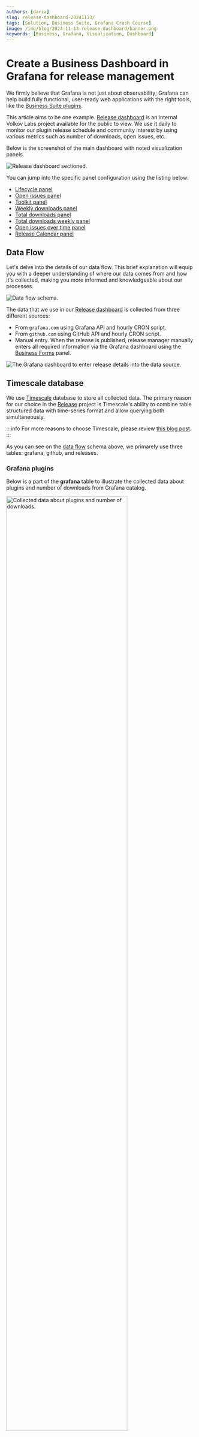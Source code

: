 ```yaml
---
authors: [daria]
slug: release-dashboard-20241113/
tags: [Solution, Business Suite, Grafana Crash Course]
image: /img/blog/2024-11-13-release-dashboard/banner.png
keywords: [Business, Grafana, Visualization, Dashboard]
---
```



# Create a Business Dashboard in Grafana for release management

We firmly believe that Grafana is not just about observability; Grafana can help build fully functional, user-ready web applications with the right tools, like the [Business Suite plugins](/plugins/).

This article aims to be one example. [Release dashboard](https://release.volkovlabs.io) is an internal Volkov Labs project available for the public to view. We use it daily to monitor our plugin release schedule and community interest by using various metrics such as number of downloads, open issues, etc.

Below is the screenshot of the main dashboard with noted visualization panels.

<Image
  title="Release dashboard sectioned."
  src="/img/blog/2024-11-13-release-dashboard/release-dashboard.png"
/>

You can jump into the specific panel configuration using the listing below:

- [Lifecycle panel](#lifecycle-panel)
- [Open issues panel](#open-issues-panel)
- [Toolkit panel](#toolkit-panel)
- [Weekly downloads panel](#weekly-downloads-panel)
- [Total downloads panel](#total-downloads-panel)
- [Total downloads weekly panel](#total-downloads-weekly-panel)
- [Open issues over time panel](#open-issues-over-time-panel)
- [Release Calendar panel](#release-calendar-panel)

## Data Flow

Let's delve into the details of our data flow. This brief explanation will equip you with a deeper understanding of where our data comes from and how it's collected, making you more informed and knowledgeable about our processes.

<Image
  title="Data flow schema."
  src="/img/blog/2024-11-13-release-dashboard/data-flow.png"
/>

The data that we use in our [Release dashboard](https://release.volkovlabs.io) is collected from three different sources:

- From `grafana.com` using Grafana API and hourly CRON script.
- From `github.com` using GitHub API and hourly CRON script.
- Manual entry. When the release is published, release manager manually enters all required information via the Grafana dashboard using the [Business Forms](/plugins/business-forms/) panel.

<Image
  title="The Grafana dashboard to enter release details into the data source."
  src="/img/blog/2024-11-13-release-dashboard/release-details.png"
/>

## Timescale database

We use [Timescale](https://timescale.com) database to store all collected data. The primary reason for our choice in the [Release](https://release.volkovlabs.io) project is Timescale's ability to combine table structured data with time-series format and allow querying both simultaneously.

:::info
For more reasons to choose Timescale, please review [this blog post](/blog/grafana-postgresql-20230123/).
:::

As you can see on the [data flow](#data-flow) schema above, we primarely use three tables: grafana, github, and releases.

### Grafana plugins

Below is a part of the **grafana** table to illustrate the collected data about plugins and number of downloads from Grafana catalog.

<Image
  title="Collected data about plugins and number of downloads."
  src="/img/blog/2024-11-13-release-dashboard/grafana.png"
  width="80%"
/>

- **id**. A unique Grafana plugin identifier in the integer format.
- **slug**. A unique Grafana plugin identifier in the text format.
- **time**. The time when a data is collected.
- **downloads**. Number of downloads.
- **diff**. The number of downloads increase since the last time the data was collected.

### GitHub issues

Below is a part of the **github** table to illustrate the collected data about issue, stars, and forks from our GitHub organization.

<Image
  title="Collected data about issue, stars, and forks from our GitHub organization."
  src="/img/blog/2024-11-13-release-dashboard/github.png"
  width="80%"
/>

- **time**. The time when a GitHub project data is collected.
- **id**. A unique GitHub project identifier in the integer format.
- **name**. A unique GitHub project identifier in the text format.
- **forks**. A number of project's forks.
- **stars**. A number of project's stars.
- **issues**. A number of project's open issues.

### Business Suite releases

Below is a part of the **releases** table to illustrate the collected data about Business Suite releases.

<Image
  title="Collected data about Business Suite releases."
  src="/img/blog/2024-11-13-release-dashboard/releases.png"
  width="80%"
/>

- **id**. A unique row identifier.
- **start_date**. The data when a release is first available.
- **end_date**. The **start_date** + 100 days.
- **title**. The plugin name + version.
- **labels**. The Grafana version compatible with the release.
- **color**. A unique plugin identifier.
- **description**. The most significant release features are in HTML format.

## Any panel configuration

Any Grafana dashboard consists of various visualization panels. Though the variety of panel types is staggering, the configuration of any kind can be summarized in the following steps.

| Step                                                  | Notes                                                                                                                                                                                                                                                           |
| ----------------------------------------------------- | --------------------------------------------------------------------------------------------------------------------------------------------------------------------------------------------------------------------------------------------------------------- |
| 1. Data source selection                              | One or multiple data sources per one panel. You can reference the other panel on the same dashboard as a data source to avoid unnecessary duplicative query runs and, therefore, improve performance                                                            |
| 2. Specify query                                      | One or multiple queries per one panel. You can use the query **Builder** or **Code** mode to specify a query                                                                                                                                                    |
| 3. Apply [transformations](/grafana/transformations/) | One or multiple transformations per panel                                                                                                                                                                                                                       |
| 4. Data review                                        | Use the **Table View** control at the top to switch between the data view and the panel view. You can enable a transformation using an eye icon to change from the original data frame to transformed and back. It is an optional step used for troubleshooting |
| 5. Select a visualization panel from a list           | Choose from the core visualization panels or pre-installed community panels                                                                                                                                                                                     |
| 6. Configure panel properties                         | Every panel has common and specific properties                                                                                                                                                                                                                  |

<Image
  title="Any visualization panel configuration steps."
  src="/img/blog/2024-11-13-release-dashboard/panel-edit.png"
  width="80%"
/>

## Grafana dashboard

### Lifecycle panel

The panel shows our products: [Business Alerting](/big/alerting/), open-source [Business Suite](/plugins/), and the [Environment data source](/grafana/environment/).

For each, you can see the number of days since the last release and how long is until the next planned release. We aim to have a new release every 100 days for each plugin and so far have been successful with that goal.

<Image
  title="Lifecycle panel using the Business Charts panel (Bar visualization)."
  src="/img/blog/2024-11-13-release-dashboard/lifecycle.png"
/>

Below is the Lifecycle panel configuration.

| Step                                                  | Lifecycle panel configuration                                                                                                                                                                                                            |
| ----------------------------------------------------- | ---------------------------------------------------------------------------------------------------------------------------------------------------------------------------------------------------------------------------------------- |
| 1. Data source selection                              | Timescale                                                                                                                                                                                                                                |
| 2. Specify query                                      | The panel runs two SQL queries: Query A returns the product name(title) and the number of days since the last release has been published. Query B returns the product name(title) and the number of days until the next planned release. |
| 3. Apply [transformations](/grafana/transformations/) | We use the **Join by field** transformation to merge two data frames (results of the Query A and Query B) into one data frame                                                                                                            |
| 4. Extracted data review                              |                                                                                                                                                                                                                                          |
| 5. Select a visualization panel from a list           | [Business Charts panel](/plugins/business-charts/)                                                                                                                                                                                       |
| 6. Configure panel properties                         | We use the **Code** Editor mode. See the code below                                                                                                                                                                                      |

<Image
  title="Lifecycle panel configuration."
  src="/img/blog/2024-11-13-release-dashboard/lifecycle-conf.png"
  width="80%"
/>

- Query A:

```sql
WITH my_time as (SELECT color, max(start_date) as max_time FROM releases GROUP BY color)
SELECT a.title, now()::date-a.start_date::date as release
FROM releases a, my_time mt
WHERE a.color = mt.color and a.start_date = mt.max_time
order by title desc;
```

- Query B:

```sql
WITH my_time as (SELECT color, max(end_date) as max_time FROM releases GROUP BY color)
SELECT a.title, a.end_date::date-now()::date as milestone
FROM releases a, my_time mt
WHERE a.color = mt.color and a.end_date = mt.max_time
order by title asc
```

:::info
There are plently of ways to learn how to configure the Business Charts panel:

- Sandbox [echarts.volkovlabs.io](https://echarts.volkovlabs.io/).
- Instruction on [how to](https://volkovlabs.io/plugins/business-charts/examples/) use the Sandbox.
- [Visual Editor mode](https://volkovlabs.io/plugins/business-charts/visualeditor/)
- [Blog posts](https://volkovlabs.io/blog/tags/business-charts/)
- [Our video tutorials](https://volkovlabs.io/plugins/business-charts/tutorials/)
  :::

- The **Function** parameter JavaScript code:

```javascript
let titles = [];
let releases = [];
let milestones = [];

context.panel.data.series.map((s) => {
  titles = s.fields.find((f) => f.name === "title").values;
  releases = s.fields.find((f) => f.name === "release").values;
  milestones = s.fields.find((f) => f.name === "milestone").values;
});

return {
  tooltip: {
    trigger: "axis",
    axisPointer: {
      type: "shadow",
    },
  },
  legend: {},
  grid: {
    left: "3%",
    right: "4%",
    bottom: "3%",
    containLabel: true,
  },
  xAxis: {
    type: "value",
  },
  yAxis: {
    type: "category",
    data: titles,
  },
  series: [
    {
      name: "Since Release",
      type: "bar",
      stack: "total",
      label: {
        show: true,
      },
      emphasis: {
        focus: "series",
      },
      data: releases,
    },
    {
      name: "Until Milestone",
      type: "bar",
      stack: "total",
      label: {
        show: true,
      },
      emphasis: {
        focus: "series",
      },
      data: milestones,
    },
  ],
};
```

### Open Issues panel

This visualization shows the number of currently open issues per each plugin. This metric highlights the plugins with the most interest from the Grafana community. At this moment, our [Business Table panel](/plugins/business-table/) is a star with 34 open issues, while the second place takes the [Business Forms panel](/plugins/business-forms/) with only 8.

<Image
  title="Open issues panel using the Business Charts panel (Pie visualization)."
  src="/img/blog/2024-11-13-release-dashboard/open.png"
  width="80%"
/>

Below is the Open Issues panel configuration.

| Step                                                  | Open Issues panel configuration                                                                                                                           |
| ----------------------------------------------------- | --------------------------------------------------------------------------------------------------------------------------------------------------------- |
| 1. Data source selection                              | Timescale                                                                                                                                                 |
| 2. Specify query                                      | The panel runs one SQL query which returns the number of open issues per plugin                                                                           |
| 3. Apply [transformations](/grafana/transformations/) | We use the **Filter data by values** transformation to keep plugins only open issues greater than 0. And then **Sort by** to order plugins by that number |
| 4. Extracted data review                              |                                                                                                                                                           |
| 5. Select a visualization panel from a list           | [Business Charts panel](/plugins/business-charts/)                                                                                                        |
| 6. Configure panel properties                         | We use the **Code** Editor mode. See the code below                                                                                                       |

<Image
  title="Open issues panel configuration."
  src="/img/blog/2024-11-13-release-dashboard/open-conf.png"
  width="80%"
/>

- Query A:

```sql
SELECT name, title, last(issues, time)
FROM github join products on name=slug
GROUP BY name, title;
```

- The **Function** parameter JavaScript code:

```javascript
const pieData = context.panel.data.series.map((s) => {
  const models = s.fields.find((f) => f.name === "title").values;
  const values = s.fields.find((f) => f.name === "last").values;

  return values.map((d, i) => {
    return { name: models[i], value: d };
  });
})[0];

const sum = pieData.reduce((prev, current) => prev + current.value, 0);

return {
  tooltip: {
    trigger: "item",
  },
  title: {
    text: `${sum}`,
    left: "center",
    top: "center",
    textStyle: {
      fontSize: context.panel.chart.getHeight() / 10,
    },
  },
  series: [
    {
      type: "pie",
      radius: ["30%", "70%"],
      roseType: "radius",
      avoidLabelOverlap: false,
      itemStyle: {
        borderRadius: 10,
        borderColor: "#fff",
        borderWidth: 2,
      },
      label: {
        show: true,
      },
      emphasis: {
        label: {
          show: true,
          fontSize: "16",
          fontWeight: "bold",
        },
      },
      labelLine: {
        show: true,
      },
      data: pieData,
    },
  ],
};
```

### Toolkit panel

This panel shows the number of our plugins that have migrated to the latest Grafana versions. All our products migrate promptly. At this moment, all of them are at least on Grafana 11.1

<Image
  title="Grafana Toolkit panel using the Business Charts panel (Pie visualization)."
  src="/img/blog/2024-11-13-release-dashboard/toolkit.png"
  width="80%"
/>

Below is the Grafana Toolkit panel configuration.

| Step                                                  | Grafana Toolkit panel configuration                                                                         |
| ----------------------------------------------------- | ----------------------------------------------------------------------------------------------------------- |
| 1. Data source selection                              | Timescale                                                                                                   |
| 2. Specify query                                      | The panel runs one SQL query which returns Grafana version for each plugin                                  |
| 3. Apply [transformations](/grafana/transformations/) | We use the **Group by** transformation to calculate the number of supported plugins by each Grafana version |
| 4. Extracted data review                              |                                                                                                             |
| 5. Select a visualization panel from a list           | [Business Charts panel](/plugins/business-charts/)                                                          |
| 6. Configure panel properties                         | We use the **Code** Editor mode. See the code below                                                         |

<Image
  title="Grafana Toolkit panel configuration."
  src="/img/blog/2024-11-13-release-dashboard/toolkit-conf.png"
  width="80%"
/>

- Query A:

```sql
WITH my_time as (SELECT color, max(start_date) as max_time FROM releases GROUP BY color)
SELECT a.labels, 1 as count FROM releases a, my_time mt
WHERE a.color = mt.color and a.start_date = mt.max_time
order by 1 desc
```

- The **Function** parameter JavaScript code:

```javascript
const pieData = context.panel.data.series.map((s) => {
  const models = s.fields.find((f) => f.name === "labels").values;
  const values = s.fields.find((f) => f.name === "count (sum)").values;

  return values.map((d, i) => {
    return { name: models[i], value: d };
  });
})[0];

const sum = pieData.reduce((prev, current) => prev + current.value, 0);

return {
  tooltip: {
    trigger: "item",
  },
  title: {
    text: `${sum}`,
    left: "center",
    top: "center",
    textStyle: {
      fontSize: context.panel.chart.getHeight() / 10,
    },
  },
  series: [
    {
      type: "pie",
      radius: ["30%", "70%"],
      roseType: "radius",
      avoidLabelOverlap: false,
      itemStyle: {
        borderRadius: 10,
        borderColor: "#fff",
        borderWidth: 2,
      },
      label: {
        show: true,
      },
      emphasis: {
        label: {
          show: true,
          fontSize: "20",
          fontWeight: "bold",
        },
      },
      labelLine: {
        show: true,
      },
      data: pieData,
    },
  ],
};
```

### Weekly downloads panel

This panel is the first of the three, showing the number of our plugin downloads. This visualization focuses on the weekly downloads to illustrate community interest from one week to another.

<Image
  title="Weekly downloads panel using the Timeseries panel."
  src="/img/blog/2024-11-13-release-dashboard/weekly-downloads.png"
  width="80%"
/>

Below is the Weekly downloads panel configuration.

| Step                                                  | Weekly downloads panel configuration                                                                                                                               |
| ----------------------------------------------------- | ------------------------------------------------------------------------------------------------------------------------------------------------------------------ |
| 1. Data source selection                              | Timescale                                                                                                                                                          |
| 2. Specify query                                      | The panel runs one SQL query in the Time series format, which returns a date and then a number of weekly downloads for each of the specified in the query products |
| 3. Apply [transformations](/grafana/transformations/) | We use the **Organize fields by name** transformation to convert database specific product names into user-friendly names                                          |
| 4. Extracted data review                              |                                                                                                                                                                    |
| 5. Select a visualization panel from a list           | [Time series](https://www.youtube.com/watch?v=YpOazX67GSo&t=3s)                                                                                                    |
| 6. Configure panel properties                         | Use the panel parameter to configure the appearance                                                                                                                |

<Image
  title="Weekly downloads panel configuration."
  src="/img/blog/2024-11-13-release-dashboard/weekly-downloads-conf.png"
  width="80%"
/>

- Query A:

```sql
select date_trunc('week', time) as time, sum(diff), slug from grafana
where $__timeFilter("time") and
slug in ('volkovlabs-echarts-panel', 'volkovlabs-form-panel',
'volkovlabs-rss-datasource', 'volkovlabs-image-panel',
'marcusolsson-calendar-panel', 'marcusolsson-dynamictext-panel', 'marcusolsson-static-datasource',
'volkovlabs-grapi-datasource', 'volkovlabs-variable-panel', 'volkovlabs-table-panel')
group by 1, 3
order by 1 asc;
```

### Total downloads panel

This panel is the second of the three, showing the number of our plugin downloads. This visualizaiton focuses on the total downloads from the begining of time until now.

<Image
  title="Total downloads panel using the Stat panel."
  src="/img/blog/2024-11-13-release-dashboard/total.png"
  width="40%"
/>

Below is the Total downloads panel configuration.

| Step                                                  | Total downloads panel configuration                                                                     |
| ----------------------------------------------------- | ------------------------------------------------------------------------------------------------------- |
| 1. Data source selection                              | Timescale                                                                                               |
| 2. Specify query                                      | The panel runs one SQL query which returns a last counted number of downloads for each specified plugin |
| 3. Apply [transformations](/grafana/transformations/) | No need for transformation in this panel                                                                |
| 4. Extracted data review                              |                                                                                                         |
| 5. Select a visualization panel from a list           | [Stat](https://grafana.com/docs/grafana/latest/panels-visualizations/visualizations/stat/)              |
| 6. Configure panel properties                         | We use the **Total** Grafana function, to sum up downloads across all plugins                           |

<Image
  title="Total downloads panel configuration."
  src="/img/blog/2024-11-13-release-dashboard/total-conf.png"
  width="80%"
/>

- Query A:

```sql
select last(downloads, time), slug from grafana
where $__timeFilter("time") and
slug in ('volkovlabs-echarts-panel', 'volkovlabs-form-panel',
'volkovlabs-rss-datasource', 'volkovlabs-image-panel',
'marcusolsson-calendar-panel', 'marcusolsson-dynamictext-panel', 'marcusolsson-static-datasource',
'volkovlabs-grapi-datasource', 'volkovlabs-variable-panel', 'volkovlabs-table-panel')
group by slug
order by 1;
```

### Total downloads weekly panel

This panel is the third of the three, showing the number of our plugin downloads. It provides details for plugin downloads every week. We can see steadily growing interest in all our Business Suite plugins.

<Image
  title="Total downloads weekly panel using the Timeseries panel."
  src="/img/blog/2024-11-13-release-dashboard/downloads-weekly.png"
/>

Below is the Total downloads weekly panel configuration.

| Step                                                  | Total downloads weekly panel configuration                                                                                |
| ----------------------------------------------------- | ------------------------------------------------------------------------------------------------------------------------- |
| 1. Data source selection                              | Timescale                                                                                                                 |
| 2. Specify query                                      | The panel runs one SQL query in the Time series format, which returns a date and the number of plugin downloads weekly    |
| 3. Apply [transformations](/grafana/transformations/) | We use the **Organize fields by name** transformation to convert database specific product names into user-friendly names |
| 4. Extracted data review                              |                                                                                                                           |
| 5. Select a visualization panel from a list           | [Time series](https://www.youtube.com/watch?v=YpOazX67GSo&t=3s)                                                           |
| 6. Configure panel properties                         | Use the panel parameter to configure the appearance                                                                       |

<Image
  title="Total downloads weekly panel configuration."
  src="/img/blog/2024-11-13-release-dashboard/downloads-weekly-conf.png"
  width="90%"
/>

- Query A:

```sql
select date_trunc('week', time) as time, last(downloads, time), slug from grafana
where $__timeFilter("time") and
slug in ('volkovlabs-echarts-panel', 'volkovlabs-form-panel',
'volkovlabs-rss-datasource', 'volkovlabs-image-panel',
'marcusolsson-calendar-panel', 'marcusolsson-dynamictext-panel', 'marcusolsson-static-datasource',
'volkovlabs-grapi-datasource', 'volkovlabs-variable-panel', 'volkovlabs-table-panel')
group by 1, 3
order by 1 asc;
```

### Open issues over time panel

This panel accompanies the [open issues snapshot](#open-issues-panel), allowing for deeper community interest analysis.

<Image
  title="Open issues over time panel using the Timeseries panel."
  src="/img/blog/2024-11-13-release-dashboard/open-issues-overtime.png"
/>

Below is the Open issues over time panel configuration.

| Step                                                  | Open issues over time panel configuration                                                                                     |
| ----------------------------------------------------- | ----------------------------------------------------------------------------------------------------------------------------- |
| 1. Data source selection                              | Timescale                                                                                                                     |
| 2. Specify query                                      | The panel runs one SQL query in the Time series format, which returns a date and then an average number of open issues weekly |
| 3. Apply [transformations](/grafana/transformations/) | We use the **Organize fields by name** transformation to convert database specific product names into user-friendly names     |
| 4. Extracted data review                              |                                                                                                                               |
| 5. Select a visualization panel from a list           | [Time series](https://www.youtube.com/watch?v=YpOazX67GSo&t=3s)                                                               |
| 6. Configure panel properties                         | Use the panel parameter to configure the appearance                                                                           |

<Image
  title="Open issues over time panel configuration."
  src="/img/blog/2024-11-13-release-dashboard/open-issues-overtime-conf.png"
  width="90%"
/>

- Query A:

```sql
select date_trunc('week', time) as time, avg(issues), name from github
where $__timeFilter("time")
group by 1, 3
order by 1 asc;
```

### Release Calendar panel

On this panel, releases have been published in the calendar format. When a mouse hovers over a plugin name, you can see the release details in HTML format.

<Image
  title="Release Calendar panel using the Business Calendar panel."
  src="/img/blog/2024-11-13-release-dashboard/calendar.png"
/>

Below is the Release Calendar panel configuration.

| Step                                                  | Release Calendar panel configuration                                                                       |
| ----------------------------------------------------- | ---------------------------------------------------------------------------------------------------------- |
| 1. Data source selection                              | Timescale                                                                                                  |
| 2. Specify query                                      | The panel runs one SQL query, which returns all data elements necessary to display an informative calendar |
| 3. Apply [transformations](/grafana/transformations/) | No transformation needed                                                                                   |
| 4. Extracted data review                              |                                                                                                            |
| 5. Select a visualization panel from a list           | [Business Calendar](/plugins/business-calendar/)                                                           |
| 6. Configure panel properties                         | Use the **Data** parameter category to map data frame columns with the Business Calendar data elements     |

<Image
  title="Release Calendar panel configuration."
  src="/img/blog/2024-11-13-release-dashboard/calendar-conf.png"
  width="90%"
/>

- Query A:

```sql
SELECT id, start_date AT TIME ZONE 'UTC' as start_date,
end_date AT TIME ZONE 'UTC' as end_date, title,
description, labels, color
FROM releases;
```

## To sum up

This article explained how we created the [Release dashboard](https://release.volkovlabs.io), an excellent example of using Grafana for Business purposes. The beautiful and story-telling visualizations are complemented with a data entry form (possible with the Business Form panel), the tool allowing direct user interaction with the data source.

:::info
You can learn more about the Business Forms panel in the [tutorials](/plugins/business-forms/tutorials/) section of our documentation.
:::

<Feedback />
